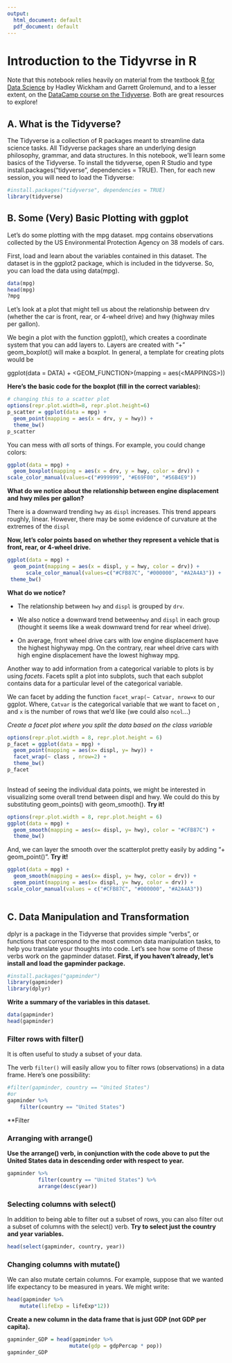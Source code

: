 ```yaml
---
output:
  html_document: default
  pdf_document: default
---
```

# Introduction to the Tidyvrse in R

Note that this notebook relies heavily on material from the textbook [R for Data Science](https://r4ds.had.co.nz/index.html) by Hadley Wickham and Garrett Grolemund, and to a lesser extent, on the [DataCamp course on the Tidyverse](https://www.datacamp.com/courses/introduction-to-the-tidyverse). Both are great resources to explore!

## A. What is the Tidyverse?

The Tidyverse is a collection of R packages meant to streamline data science tasks. All Tidyverse packages share an underlying design philosophy, grammar, and data structures. In this notebook, we'll learn some basics of the Tidyverse. To install the tidyverse, open R Studio and type install.packages("tidyverse", dependencies = TRUE). Then, for each new session, you will need to load the Tidyverse:


```R
#install.packages("tidyverse", dependencies = TRUE)
library(tidyverse)
```


## B. Some (Very) Basic Plotting with ggplot

Let's do some plotting with the mpg dataset. mpg contains observations collected by the US Environmental Protection Agency on 38 models of cars.

First, load and learn about the variables contained in this dataset. The dataset is in the ggplot2 package, which is included in the tidyverse. So, you can load the data using data(mpg).


```R
data(mpg)
head(mpg)
?mpg
```

Let's look at a plot that might tell us about the relationship between drv (whether the car is front, rear, or 4-wheel drive) and hwy (highway miles per gallon).

We begin a plot with the function ggplot(), which creates a coordinate system that you can add layers to. Layers are created with "+" geom_boxplot() will make a boxplot. In general, a template for creating plots would be 

$\text{ggplot(data = DATA) + 
  <GEOM_FUNCTION>(mapping = aes(<MAPPINGS>))}$

**Here's the basic code for the boxplot (fill in the correct variables):**


```R
# changing this to a scatter plot 
options(repr.plot.width=8, repr.plot.height=6)
p_scatter = ggplot(data = mpg) + 
  geom_point(mapping = aes(x = drv, y = hwy)) + 
  theme_bw()
p_scatter

```


You can mess with *all* sorts of things. For example, you could change colors:


```R
ggplot(data = mpg) + 
  geom_boxplot(mapping = aes(x = drv, y = hwy, color = drv)) + 
scale_color_manual(values=c("#999999", "#E69F00", "#56B4E9"))
```


**What do we notice about the relationship between engine displacement and hwy miles per gallon?**

There is a downward trending `hwy` as `displ` increases. This trend appears roughly, linear. However, there may be some evidence of curvature at the extremes of the `displ` 

**Now, let's color points based on whether they represent a vehicle that is front, rear, or 4-wheel drive.**


```R

ggplot(data = mpg) + 
  geom_point(mapping = aes(x = displ, y = hwy, color = drv)) +
      scale_color_manual(values=c("#CFB87C", "#000000", "#A2A4A3")) +
 theme_bw()
```

**What do we notice?**

- The relationship between `hwy` and `displ` is grouped by `drv`. 

- We also notice a downward trend between`hwy` and `displ` in each group 
 (thought it seems like a weak downward trend for rear wheel drive).
 
- On average, front wheel drive cars with low engine displacement have the highest highyway mpg. On the contrary, rear wheel drive cars with high engine displacement have the lowest highway mpg. 

Another way to add information from a categorical variable to plots is by using *facets*. Facets split a plot into subplots, such that each subplot contains data for a particular level of the categorical variable. 

We can facet by adding the function `facet_wrap(~ Catvar, nrow=x` to our ggplot. Where, `Catvar` is the categorical variable that we want to facet on , and `x` is the number of rows that we'd like (we could also `ncol`...)

*Create a facet plot where you split the data based on the class variable*


```R

options(repr.plot.width = 8, repr.plot.height = 6)
p_facet = ggplot(data = mpg) + 
  geom_point(mapping = aes(x= displ, y= hwy)) + 
  facet_wrap(~ class , nrow=2) + 
  theme_bw()
p_facet
 
```


Instead of seeing the individual data points, we might be interested in visualizing some overall trend between displ and hwy. We could do this by substituting geom_points() with geom_smooth(). **Try it!**


```R
options(repr.plot.width = 8, repr.plot.height = 6)
ggplot(data = mpg) + 
  geom_smooth(mapping = aes(x= displ, y= hwy), color = "#CFB87C") +
  theme_bw()

```

And, we can layer the smooth over the scatterplot pretty easily by adding "+ geom_point()". **Try it!**


```R
ggplot(data = mpg) + 
  geom_smooth(mapping = aes(x= displ, y= hwy, color = drv)) +
  geom_point(mapping = aes(x= displ, y= hwy, color = drv)) +
scale_color_manual(values = c("#CFB87C", "#000000", "#A2A4A3"))
              
```

## C. Data Manipulation and Transformation

dplyr is a package in the Tidyverse that provides simple “verbs”, or functions that correspond to the most common data manipulation tasks, to help you translate your thoughts into code. Let's see how some of these verbs work on the gapminder dataset. **First, if you haven't already, let's install and load the gapminder package.**


```R
#install.packages("gapminder")
library(gapminder)
library(dplyr)
```

**Write a summary of the variables in this dataset. **


```R
data(gapminder)
head(gapminder)

```

### Filter rows with filter()

It is often useful to study a subset of your data. 

The verb `filter()` will easily allow you to filter rows (observations) in a data frame. Here's one possibility:


```R
#filter(gapminder, country == "United States")
#or
gapminder %>%
    filter(country == "United States")
```


**Filter 

### Arranging with arrange()

**Use the arrange() verb, in conjunction with the code above to put the United States data in descending order with respect to year.**


```R

gapminder %>% 
          filter(country == "United States") %>% 
          arrange(desc(year))
```

### Selecting columns with select()

In addition to being able to filter out a subset of rows, you can also filter out a subset of columns with the select() verb. **Try to select just the country and year variables.**


```R
head(select(gapminder, country, year))

```
### Changing columns with mutate()

We can also mutate certain columns. For example, suppose that we wanted life expectancy to be measured in years. We might write:


```R
head(gapminder %>%
    mutate(lifeExp = lifeExp*12))
```


**Create a new column in the data frame that is just GDP (not GDP per capita).**


```R

gapminder_GDP = head(gapminder %>%
                    mutate(gdp = gdpPercap * pop))
gapminder_GDP
```


